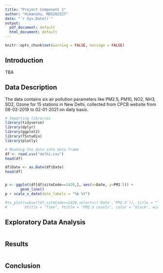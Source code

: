 ---
title: "Project Component 1"
author: "Himanshu, MDS202327"
date: "`r Sys.Date()`"
output:
  pdf_document: default
  html_document: default
---
```{r setup, include=FALSE} 
knitr::opts_chunk$set(warning = FALSE, message = FALSE) 
```

## Introduction
TBA

## Data Description
The data contains six air pollution parameters like PM2.5, PM10, NO2, NH3, SO2, Ozone for 15 stations in New Delhi, collected from CPCB website from 08-02-2018 to 02-01-2021 on daily basis.

```{r}
# Importing libraries
library(tidyverse)
library(dplyr)
library(ggplot2)
library(TSstudio)
library(plotly)
```

```{r}
# Reading the data into data frame
df <- read.csv("delhi.csv")
head(df)
```
```{r}
df$Date <- as.Date(df$Date)
head(df)
```
```{r}

```

```{r}
p <- ggplot(df[df$siteCode==1420,], aes(x=Date, y=PM2.5)) +
       geom_line()
p + scale_x_date(date_labels = "%b %Y")
```
```{r}
#ts_plot(subset(df,siteCode==1420,select=c('Date','PM2.5')), title = "",
#        Xtitle = "Time", Ytitle = "PM2.5 Levels", color = "black", width=1.5, slider = TRUE)
```
## Exploratory Data Analysis

```{r}
```

## Results

```{r}
```

## Conclusion

```{r}
```
